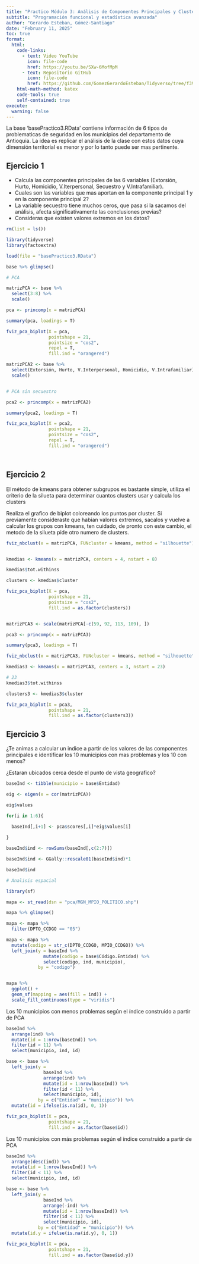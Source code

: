 ---
title: "Practico Módulo 3: Análisis de Componentes Principales y Clusters"
subtitle: "Programación funcional y estadística avanzada"
author: "Gerardo Esteban, Gómez-Santiago"
date: "February 11, 2025"
toc: true
format: 
  html:
    code-links:
      - text: Video YouTube
        icon: file-code
        href: https://youtu.be/SXw-6MofMpM
      - text: Repositorio GitHub
        icon: file-code
        href: https://github.com/GomezGerardoEsteban/Tidyverso/tree/f39c60a5608e1080272e4d82fb9110d6a7317c6a/PracticosTallerRNivel2/Modulo3
    html-math-method: katex
    code-tools: true
    self-contained: true
execute:
  warning: false
---

La base 'basePractico3.RData' contiene información de 6 tipos de problematicas de seguridad en los municipios del departamento de Antioquia. La idea es replicar el análisis de la clase con estos datos cuya dimensión territorial es menor y por lo tanto puede ser mas pertinente.

## Ejercicio 1

-   Calcula las componentes principales de las 6 variables (Extorsión, Hurto, Homicidio, V.Iterpersonal, Secuestro y V.Intrafamiliar).
-   Cuales son las variables que mas aportan en la componente principal 1 y en la componente principal 2?
-   La variable secuestro tiene muchos ceros, que pasa si la sacamos del análisis, afecta significativamente las conclusiones previas?
-   Consideras que existen valores extremos en los datos?

```{r}

rm(list = ls())

library(tidyverse)
library(factoextra)

load(file = "basePractico3.RData")

base %>% glimpse()

# PCA

matrizPCA <- base %>% 
  select(3:8) %>% 
  scale()

pca <- princomp(x = matrizPCA)

summary(pca, loadings = T)

fviz_pca_biplot(X = pca,
                pointshape = 21,
                pointsize = "cos2",
                repel = T,
                fill.ind = "orangered")

matrizPCA2 <- base %>% 
  select(Extorsión, Hurto, V.Interpersonal, Homicidio, V.Intrafamiliar) %>% 
  scale()


# PCA sin secuestro

pca2 <- princomp(x = matrizPCA2)

summary(pca2, loadings = T)

fviz_pca_biplot(X = pca2,
                pointshape = 21,
                pointsize = "cos2",
                repel = T,
                fill.ind = "orangered")




```

## Ejercicio 2

El método de kmeans para obtener subgrupos es bastante simple, utiliza el criterio de la silueta para determinar cuantos clusters usar y calcula los clusters

Realiza el grafico de biplot coloreando los puntos por cluster. Si previamente consideraste que habian valores extremos, sacalos y vuelve a calcular los grupos con kmeans, ten cuidado, de pronto con este cambio, el metodo de la silueta pide otro numero de clusters.


```{r}

fviz_nbclust(x = matrizPCA, FUNcluster = kmeans, method = "silhouette")


kmedias <- kmeans(x = matrizPCA, centers = 4, nstart = 8)

kmedias$tot.withinss

clusters <- kmedias$cluster

fviz_pca_biplot(X = pca, 
                pointshape = 21,
                pointsize = "cos2",
                fill.ind = as.factor(clusters))


matrizPCA3 <- scale(matrizPCA[-c(59, 92, 113, 109), ])

pca3 <- princomp(x = matrizPCA3)

summary(pca3, loadings = T)

fviz_nbclust(x = matrizPCA3, FUNcluster = kmeans, method = "silhouette")

kmedias3 <- kmeans(x = matrizPCA3, centers = 3, nstart = 23)

# 23
kmedias3$tot.withinss

clusters3 <- kmedias3$cluster

fviz_pca_biplot(X = pca3,
                pointshape = 21,
                fill.ind = as.factor(clusters3))

```

## Ejercicio 3

¿Te animas a calcular un indice a partir de los valores de las componentes principales e identificar los 10 municipios con mas problemas y los 10 con menos?

¿Estaran ubicados cerca desde el punto de vista geografico?

```{r}
baseInd <- tibble(municipio = base$Entidad)

eig <- eigen(x = cor(matrizPCA))

eig$values

for(i in 1:6){
  
  baseInd[,i+1] <- pca$scores[,i]*eig$values[i]

}

baseInd$ind <- rowSums(baseInd[,c(2:7)])

baseInd$ind <- GGally::rescale01(baseInd$ind)*1 

baseInd$ind

# Analisis espacial

library(sf)

mapa <- st_read(dsn = "pca/MGN_MPIO_POLITICO.shp")

mapa %>% glimpse()

mapa <- mapa %>% 
  filter(DPTO_CCDGO == "05")

mapa <- mapa %>% 
  mutate(codigo = str_c(DPTO_CCDGO, MPIO_CCDGO)) %>% 
  left_join(y = baseInd %>% 
              mutate(codigo = base$Código.Entidad) %>% 
              select(codigo, ind, municipio),
            by = "codigo")


mapa %>% 
  ggplot() +
  geom_sf(mapping = aes(fill = ind)) +
  scale_fill_continuous(type = "viridis")
```

Los 10 municipios con menos problemas según el índice construido a partir de PCA

```{r}

baseInd %>% 
  arrange(ind) %>% 
  mutate(id = 1:nrow(baseInd)) %>% 
  filter(id < 11) %>% 
  select(municipio, ind, id)

base <- base %>% 
  left_join(y = 
              baseInd %>%
              arrange(ind) %>% 
              mutate(id = 1:nrow(baseInd)) %>% 
              filter(id < 11) %>% 
              select(municipio, id), 
            by = c("Entidad" = "municipio")) %>% 
  mutate(id = ifelse(is.na(id), 0, 1))

fviz_pca_biplot(X = pca, 
                pointshape = 21,
                fill.ind = as.factor(base$id))

```

Los 10 municipios con más problemas según el índice construido a partir de PCA

```{r}

baseInd %>% 
  arrange(desc(ind)) %>% 
  mutate(id = 1:nrow(baseInd)) %>% 
  filter(id < 11) %>% 
  select(municipio, ind, id)

base <- base %>% 
  left_join(y = 
              baseInd %>%
              arrange(-ind) %>% 
              mutate(id = 1:nrow(baseInd)) %>% 
              filter(id < 11) %>% 
              select(municipio, id), 
            by = c("Entidad" = "municipio")) %>% 
  mutate(id.y = ifelse(is.na(id.y), 0, 1))

fviz_pca_biplot(X = pca, 
                pointshape = 21,
                fill.ind = as.factor(base$id.y))

```



